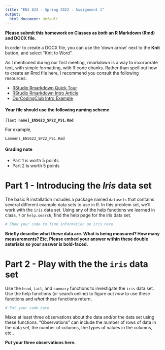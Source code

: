 ```yaml
---
title: "ENS 623 - Spring 2022 - Assignment 1"
output:
  html_document: default
---
```


**Please submit this homework on Classes as *both* an R Markdown (Rmd) and DOCX file.**

In order to create a DOCX file, you can use the 'down arrow' next to the **Knit** button, and select "Knit to Word". 

As I mentioned during our first meeting, rmarkdown is a way to incorporate text, with simple formatting, with R code chunks.
Rather than spell out how to create an Rmd file here, I recommend you consult the following resources:

* [RStudio Rmarkdown Quick Tour](http://rmarkdown.rstudio.com/authoring_quick_tour.html)
* [RStudio Rmarkdown Intro Article](http://rmarkdown.rstudio.com/articles_intro.html)
* [OurCodingClub Intro Example](https://ourcodingclub.github.io/2016/11/24/rmarkdown-1.html)

#### Your file should use the following naming scheme

**`[last name]_ENS623_SP22_PS1.Rmd`**

For example, 

`Lammens_ENS623_SP22_PS1.Rmd`

#### Grading note

* Part 1 is worth 5 points
* Part 2 is worth 5 points

# Part 1 - Introducing the *Iris* data set

The basic R installation includes a package named `datasets` that contains several different example data sets to use in R. In this problem set, we'll work with the `iris` data set. Using any of the help functions we learned in class, `?` or `help.search`, find the help page for the iris data set. 


```r
# Show your code to find information on iris here
```


**Briefly describe what these data are. What is being measured? How many measurements? Etc. Please embed your answer within these double asterisks so your answer is bold-faced.**


# Part 2 - Play with the the `iris` data set

Use the `head`, `tail`, and `summary` functions to investigate the `iris` data set. Use the help functions (or search online) to figure out *how* to use these functions and *what* these functions return. 

```r
# Put your code here
```


Make at least three observations about the data and/or the data set using these functions. "Observations" can include the number of rows of data in the data set, the number of columns, the types of values in the columns, etc..

**Put your three observations here.**


